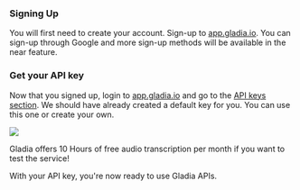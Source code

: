 ### Signing Up

You will first need to create your account. Sign-up to [app.gladia.io](https://app.gladia.io/auth/signup). You can sign-up through Google
and more sign-up methods will be available in the near feature.


### Get your API key

Now that you signed up, login to [app.gladia.io](https://app.gladia.io/) and go to the [API keys section](https://app.gladia.io/apikeys). We should have already
created a default key for you. You can use this one or create your own.

<Frame>
  <img src='/assets/images/account-api-keys.png'/>
</Frame>

<Tip>Gladia offers 10 Hours of free audio transcription per month if you want to test the service!</Tip>

With your API key, you're now ready to use Gladia APIs.